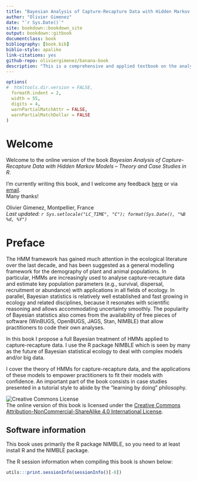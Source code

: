 ```yaml
--- 
title: "Bayesian Analysis of Capture-Recapture Data with Hidden Markov Models – Theory and Case Studies in R"
author: "Olivier Gimenez"
date: "`r Sys.Date()`"
site: bookdown::bookdown_site
output: bookdown::gitbook
documentclass: book
bibliography: [book.bib]
biblio-style: apalike
link-citations: yes
github-repo: oliviergimenez/banana-book
description: "This is a comprehensive and applied textbook on the analysis of capture-recapture data with hidden Markov models (HMM) implemented in the Bayesian framework with R."
---
```



```r
options(
#  htmltools.dir.version = FALSE, 
  formatR.indent = 2,
  width = 55, 
  digits = 4, 
  warnPartialMatchAttr = FALSE, 
  warnPartialMatchDollar = FALSE
)
```

# Welcome {-}

Welcome to the online version of the book *Bayesian Analysis of Capture-Recapture Data with Hidden Markov Models – Theory and Case Studies in R*. <!-- The book is also available in [PDF format](https://github.com/oliviergimenez/banana-book/raw/master/docs/bayesHMMcapturerecapture.pdf). -->

I'm currently writing this book, and I welcome any feedback [here](https://github.com/oliviergimenez/banana-book/issues) or via [email](mailto:olivier.gimenez@cefe.cnrs.fr).  
Many thanks!

Olivier Gimenez, Montpellier, France  
*Last updated: `r Sys.setlocale("LC_TIME", "C"); format(Sys.Date(), "%B %d, %Y")`*


# Preface {-}

<!-- ```{r fig.align='center', echo=FALSE, include=identical(knitr:::pandoc_to(), 'html'), fig.link='https://www.crcpress.com/product/isbn/9781138700109'} -->
<!-- knitr::include_graphics('images/cover.jpg', dpi = NA) -->
<!-- ``` -->

The HMM framework has gained much attention in the ecological literature over the last decade, and has been suggested as a general modelling framework for the demography of plant and animal populations. In particular, HMMs are increasingly used to analyse capture-recapture data and estimate key population parameters (e.g., survival, dispersal, recruitment or abundance) with applications in all fields of ecology. In parallel, Bayesian statistics is relatively well established and fast growing in ecology and related disciplines, because it resonates with scientific reasoning and allows accommodating uncertainty smoothly. The popularity of Bayesian statistics also comes from the availability of free pieces of software (WinBUGS, OpenBUGS, JAGS, Stan, NIMBLE) that allow practitioners to code their own analyses.

In this book I propose a full Bayesian treatment of HMMs applied to capture-recapture data. I use the R package NIMBLE which is seen by many as the future of Bayesian statistical ecology to deal with complex models and/or big data. 

I cover the theory of HMMs for capture-recapture data, and the applications of these models to empower practitioners to fit their models with confidence. An important part of the book consists in case studies presented in a tutorial style to abide by the “learning by doing” philosophy.

![Creative Commons License](images/by-nc-sa.png)  
The online version of this book is licensed under the [Creative Commons Attribution-NonCommercial-ShareAlike 4.0 International License](http://creativecommons.org/licenses/by-nc-sa/4.0/). <!-- You can purchase a hardcopy from [Chapman & Hall](https://www.crcpress.com/product/isbn/9781138700109) or Amazon. -->


## Software information {-}

This book uses primarily the R package NIMBLE, so you need to at least install R and the NIMBLE package. 

The R session information when compiling this book is shown below:

```r
utils:::print.sessionInfo(sessionInfo()[-8])
```

